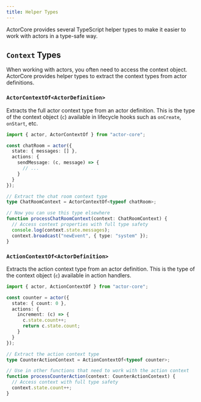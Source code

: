```yaml
---
title: Helper Types
---
```


ActorCore provides several TypeScript helper types to make it easier to work with actors in a type-safe way.

## `Context` Types

When working with actors, you often need to access the context object. ActorCore provides helper types to extract the context types from actor definitions.

### `ActorContextOf<ActorDefinition>`

Extracts the full actor context type from an actor definition. This is the type of the context object (`c`) available in lifecycle hooks such as `onCreate`, `onStart`, etc.

```typescript
import { actor, ActorContextOf } from "actor-core";

const chatRoom = actor({
  state: { messages: [] },
  actions: {
    sendMessage: (c, message) => {
      // ...
    }
  }
});

// Extract the chat room context type
type ChatRoomContext = ActorContextOf<typeof chatRoom>;

// Now you can use this type elsewhere
function processChatRoomContext(context: ChatRoomContext) {
  // Access context properties with full type safety
  console.log(context.state.messages);
  context.broadcast("newEvent", { type: "system" });
}
```

### `ActionContextOf<ActorDefinition>`

Extracts the action context type from an actor definition. This is the type of the context object (`c`) available in action handlers.

```typescript
import { actor, ActionContextOf } from "actor-core";

const counter = actor({
  state: { count: 0 },
  actions: {
    increment: (c) => {
      c.state.count++;
      return c.state.count;
    }
  }
});

// Extract the action context type
type CounterActionContext = ActionContextOf<typeof counter>;

// Use in other functions that need to work with the action context
function processCounterAction(context: CounterActionContext) {
  // Access context with full type safety
  context.state.count++;
}
```

